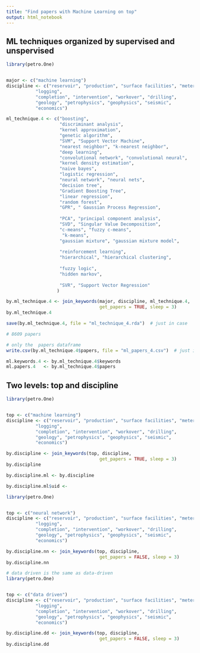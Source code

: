 ```yaml
---
title: "Find papers with Machine Learning on top"
output: html_notebook
---
```


## ML techniques organized by supervised and unspervised

```r
library(petro.One)


major <- c("machine learning")
discipline <- c("reservoir", "production", "surface facilities", "metering",
           "logging", 
           "completion", "intervention", "workover", "drilling", 
           "geology", "petrophysics", "geophysics", "seismic",
           "economics")

ml_technique.4 <- c("boosting", 
                    "discriminant analysis", 
                    "kernel approximation",
                    "genetic algorithm",
                    "SVM", "Support Vector Machine", 
                    "nearest neighbor", "k-nearest neighbor",
                    "deep learning", 
                    "convolutional network", "convolutional neural",
                    "kernel density estimation",
                    "naive bayes", 
                    "logistic regression",
                    "neural network", "neural nets", 
                    "decision tree",
                    "Gradient Boosting Tree",
                    "linear regression", 
                    "random forest",
                    "GPR", " Gaussian Process Regression",
                    
                    "PCA", "principal component analysis",
                    "SVD", "Singular Value Decomposition",
                    "c-means", "fuzzy c-means",
                     "k-means",  
                    "gaussian mixture", "gaussian mixture model",
                    
                    "reinforcement learning",
                    "hierarchical", "hierarchical clustering",
                    
                    "fuzzy logic", 
                    "hidden markov",
                  
                    "SVR", "Support Vector Regression"
                   )

by.ml_technique.4 <- join_keywords(major, discipline, ml_technique.4, 
                                   get_papers = TRUE, sleep = 3)
by.ml_technique.4

save(by.ml_technique.4, file = "ml_technique_4.rda")  # just in case

# 8609 papers
```


```r
# only the  papers dataframe
write.csv(by.ml_technique.4$papers, file = "ml_papers_4.csv")  # just in case
```


```r
ml.keywords.4 <- by.ml_technique.4$keywords
ml.papers.4   <- by.ml_technique.4$papers
```


## Two levels: top and discipline

```r
library(petro.One)


top <- c("machine learning")
discipline <- c("reservoir", "production", "surface facilities", "metering",
           "logging", 
           "completion", "intervention", "workover", "drilling", 
           "geology", "petrophysics", "geophysics", "seismic",
           "economics")

by.discipline <- join_keywords(top, discipline, 
                                   get_papers = TRUE, sleep = 3)
by.discipline
```


```r
by.discipline.ml <- by.discipline

by.discipline.ml$uid <- 
```


```r
library(petro.One)


top <- c("neural network")
discipline <- c("reservoir", "production", "surface facilities", "metering",
           "logging", 
           "completion", "intervention", "workover", "drilling", 
           "geology", "petrophysics", "geophysics", "seismic",
           "economics")

by.discipline.nn <- join_keywords(top, discipline, 
                                   get_papers = FALSE, sleep = 3)
by.discipline.nn
```




```r
# data driven is the same as data-driven
library(petro.One)


top <- c("data driven")
discipline <- c("reservoir", "production", "surface facilities", "metering",
           "logging", 
           "completion", "intervention", "workover", "drilling", 
           "geology", "petrophysics", "geophysics", "seismic",
           "economics")

by.discipline.dd <- join_keywords(top, discipline, 
                                   get_papers = FALSE, sleep = 3)
by.discipline.dd
```
